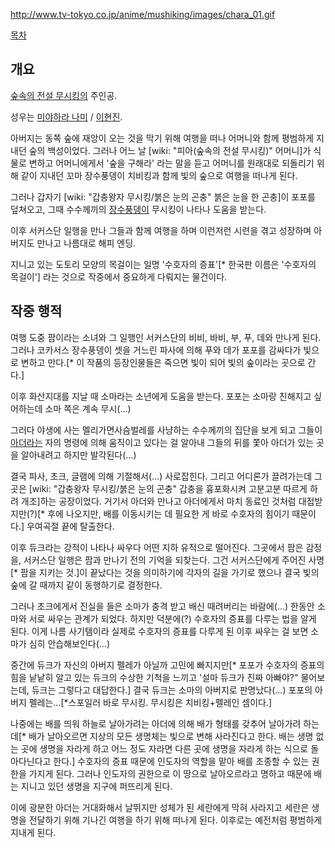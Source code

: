 http://www.tv-tokyo.co.jp/anime/mushiking/images/chara_01.gif

[[목차]]

== 개요 ==
[[갑충왕자 무시킹|숲속의 전설 무시킹]]의 주인공.

성우는 [[미야하라 나미]] / [[이현진(성우)|이현진]].

아버지는 동쪽 숲에 재앙이 오는 것을 막기 위해 여행을 떠나 어머니와 함께 평범하게 지내던 숲의 백성이었다. 그러나 어느 날 [wiki: "피아(숲속의 전설 무시킹)" 어머니]가 식물로 변하고 어머니에게서 '숲을 구해라' 라는 말을 듣고 어머니를 원래대로 되돌리기 위해 같이 지내던 꼬마 장수풍뎅이 치비킹과 함께 빛의 숲으로 여행을 떠나게 된다.


그러나 갑자기 [wiki: "갑충왕자 무시킹/붉은 눈의 곤충" 붉은 눈을 한 곤충]이 포포를 덮쳐오고, 그때 수수께끼의 [[장수풍뎅이]] 무시킹이 나타나 도움을 받는다.

이후 서커스단 일행을 만나 그들과 함께 여행을 하며 이런저런 시련을 겪고 성장하며 아버지도 만나고 나름대로 해피 엔딩.

지니고 있는 도토리 모양의 목걸이는 일명 '수호자의 증표'[* 한국판 이름은 '수호자의 목걸이'] 라는 것으로 작중에서 중요하게 다뤄지는 물건이다.

== 작중 행적 ==
여행 도중 팜이라는 소녀와 그 일행인 서커스단의 비비, 바비, 부, 푸, 데와 만나게 된다. 그러나 코카서스 장수풍뎅이 셋을 거느린 파사에 의해 푸와 데가 포포를 감싸다가 빛으로 변하고 만다.[* 이 작품의 등장인물들은 죽으면 빛이 되어 빛의 숲이라는 곳으로 간다.]

이후 화산지대를 지날 때 소마라는 소년에게 도움을 받는다. 포포는 소마랑 친해지고 싶어하는데 소마 쪽은 계속 무시(...)

그러다 야생에 사는 멜리가면사슴벌레를 사냥하는 수수께끼의 집단을 보게 되고 그들이 [[아더(숲속의 전설 무시킹)|아더]]라는 자의 명령에 의해 움직이고 있다는 걸 알아내 그들의 뒤를 쫓아 아더가 있는 곳을 알아내려고 하지만 발각된다(...)

결국 파사, 초크, 글램에 의해 기절해서(...) 사로잡힌다. 그리고 어디론가 끌려가는데 그곳은 [wiki: "갑충왕자 무시킹/붉은 눈의 곤충" 갑충을 흉포화시켜 고분고분 따르게 하려 개조]하는 공장이었다. 거기서 아더와 만나고 아더에게서 마치 동료인 것처럼 대접받지만(?)[* 후에 나오지만, 배를 이동시키는 데 필요한 게 바로 수호자의 힘이기 때문이다.] 우여곡절 끝에 탈출한다.

이후 듀크라는 강적이 나타나 싸우다 어떤 지하 유적으로 떨어진다. 그곳에서 팜은 감정을, 서커스단 일행은 팜과 만나기 전의 기억을 되찾는다. 그건 서커스단에게 주어진 사명[* 팜을 지키는 것.]이 끝났다는 것을 의미하기에 각자의 길을 가기로 했으나 결국 빛의 숲에 갈 때까지 같이 동행하기로 결정한다.

그러나 초크에게서 진실을 들은 소마가 충격 받고 배신 때려버리는 바람에(...) 한동안 소마와 서로 싸우는 관계가 되었다. 하지만 덕분에(?) 수호자의 증표를 다루는 법을 알게 된다. 이게 나름 사기템이라 실제로 수호자의 증표를 다루게 된 이후 싸우는 걸 보면 소마가 심히 안습해보인다(...)

중간에 듀크가 자신의 아버지 펠레가 아닐까 고민에 빠지지만[* 포포가 수호자의 증표의 힘을 낱낱히 알고 있는 듀크의 수상한 기척을 느끼고 '설마 듀크가 진짜 아빠야?" 물어보는데, 듀크는 그렇다고 대답한다.] 결국 듀크는 소마의 아버지로 판명났다(...) 포포의 아버지 펠레는...[*스포일러 바로 무시킹. 무시킹은 치비킹+펠레인 셈이다.]

나중에는 배를 띄워 하늘로 날아가려는 아더에 의해 배가 형태를 갖추어 날아가려 하는데[* 배가 날아오르면 지상의 모든 생명체는 빛으로 변해 사라진다고 한다. 배는 생명 없는 곳에 생명을 자라게 하고 어느 정도 자라면 다른 곳에 생명을 자라게 하는 식으로 돌아다닌다고 한다.] 수호자의 증표 때문에 인도자의 역할을 맡아 배를 조종할 수 있는 권한을 가지게 된다. 그러나 인도자의 권한으로 이 땅으로 날아오르라고 명하고 때문에 배는 지니고 있던 생명을 지구에 퍼뜨리게 된다.

이에 광분한 아더는 거대화해서 날뛰지만 성체가 된 세란에게 막혀 사라지고 세란은 생명을 전달하기 위해 기나긴 여행을 하기 위해 떠나게 된다. 이후로는 예전처럼 평범하게 지내게 된다.
